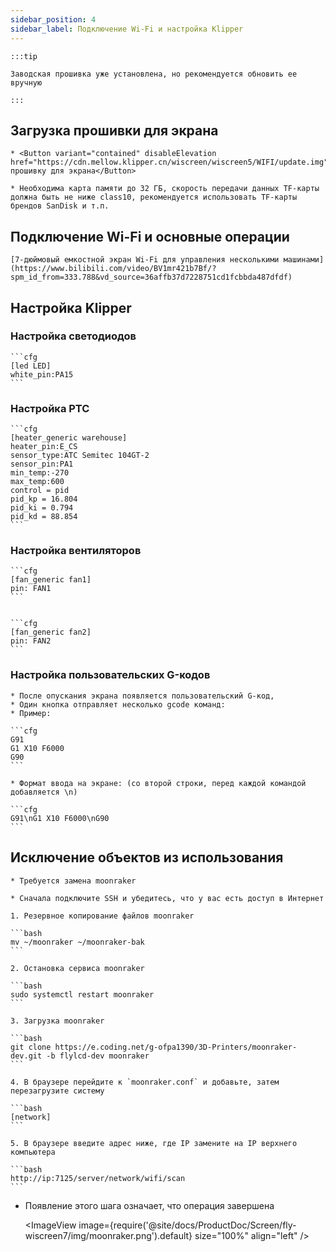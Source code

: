 ```yaml
---
sidebar_position: 4
sidebar_label: Подключение Wi-Fi и настройка Klipper
---
```



    :::tip

    Заводская прошивка уже установлена, но рекомендуется обновить ее вручную

    :::

## Загрузка прошивки для экрана

    * <Button variant="contained" disableElevation href="https://cdn.mellow.klipper.cn/wiscreen/wiscreen5/WIFI/update.img">Загрузить прошивку для экрана</Button>

    * Необходима карта памяти до 32 ГБ, скорость передачи данных TF-карты должна быть не ниже class10, рекомендуется использовать TF-карты брендов SanDisk и т.п.

## Подключение Wi-Fi и основные операции

    [7-дюймовый емкостной экран Wi-Fi для управления несколькими машинами](https://www.bilibili.com/video/BV1mr421b7Bf/?spm_id_from=333.788&vd_source=36affb37d7228751cd1fcbbda487dfdf)

## Настройка Klipper

### Настройка светодиодов

    ```cfg
    [led LED]
    white_pin:PA15
    ```

### Настройка PTC

    ```cfg
    [heater_generic warehouse]
    heater_pin:E_CS
    sensor_type:ATC Semitec 104GT-2
    sensor_pin:PA1
    min_temp:-270
    max_temp:600
    control = pid
    pid_kp = 16.804
    pid_ki = 0.794
    pid_kd = 88.854
    ```

### Настройка вентиляторов

    ```cfg
    [fan_generic fan1]
    pin: FAN1
    ```


    ```cfg
    [fan_generic fan2]
    pin: FAN2
    ```

 

### Настройка пользовательских G-кодов

    * После опускания экрана появляется пользовательский G-код,
    * Один кнопка отправляет несколько gcode команд:
    * Пример:

    ```cfg
    G91 
    G1 X10 F6000
    G90
    ```

    * Формат ввода на экране: (со второй строки, перед каждой командой добавляется \n)

    ```cfg
    G91\nG1 X10 F6000\nG90
    ```



## Исключение объектов из использования

    * Требуется замена moonraker

    * Сначала подключите SSH и убедитесь, что у вас есть доступ в Интернет

    1. Резервное копирование файлов moonraker

    ```bash
    mv ~/moonraker ~/moonraker-bak
    ```

    2. Остановка сервиса moonraker

    ```bash
    sudo systemctl restart moonraker
    ```

    3. Загрузка moonraker

    ```bash
    git clone https://e.coding.net/g-ofpa1390/3D-Printers/moonraker-dev.git -b flylcd-dev moonraker
    ```

    4. В браузере перейдите к `moonraker.conf` и добавьте, затем перезагрузите систему

    ```bash
    [network]
    ```

    5. В браузере введите адрес ниже, где IP замените на IP верхнего компьютера

    ```bash
    http://ip:7125/server/network/wifi/scan
    ```

* Появление этого шага означает, что операция завершена
    
    <ImageView image={require('@site/docs/ProductDoc/Screen/fly-wiscreen7/img/moonraker.png').default} size="100%" align="left" />